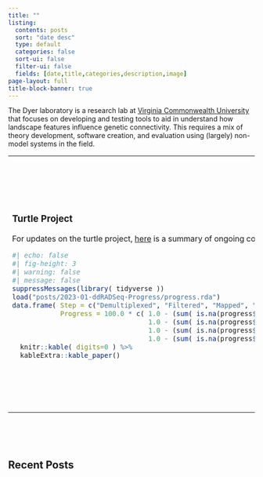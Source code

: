 ```yaml
---
title: ""
listing:
  contents: posts
  sort: "date desc"
  type: default
  categories: false
  sort-ui: false
  filter-ui: false
  fields: [date,title,categories,description,image]
page-layout: full
title-block-banner: true
---
```


The Dyer laboratory is a research lab at [Virginia Commonwealth University](https://vcu.edu) that focuses on developing and testing tools to aid in understand how landscape features influence genetic connectivity. This requires a mix of theory development, software creation, and evaluation using (largely) non-model systems in the field.

<table>
<tr>
<td width="40%">
### Turtle Project

For updates on the turtle project, [here](/posts/2023-01-ddRADSeq-Progress/) is a summary of ongoing content.  


```r
#| echo: false
#| fig-height: 3
#| warning: false
#| message: false
suppressMessages(library( tidyverse ))
load("posts/2023-01-ddRADSeq-Progress/progress.rda")
data.frame( Step = c("Demultiplexed", "Filtered", "Mapped", "SNPs"),
            Progress = 100.0 * c( 1.0 - (sum( is.na(progress$Demultiplexed) ) / nrow(progress)),
                                  1.0 - (sum( is.na(progress$Filtered) ) / nrow(progress)),
                                  1.0 - (sum( is.na(progress$Mapped) ) / nrow(progress)),
                                  1.0 - (sum( is.na(progress$SNPs) ) / nrow(progress))) ) %>%
  knitr::kable( digits=0 ) %>%
  kableExtra::kable_paper()

```





</td>
<td width="5%">&nbsp;</td>
<td width="40%">
### GeneticStudio

GeneticStudio is a suite of population & landscape genetic software created in the Dyer laboratory. It can be found as an `R` package <tt>gstudio</tt> [here](https://github.com/dyerlab/gstudio).  

A beta version of this software is also available as stand-alone executables for MacOS and iPadOS.  If you are interested in participating in the testing process, send an email to [rodney@dyerlab.org](mailto://rodney@dyerlab.org).

&nbsp;


</td>
</tr>
</table>


&nbsp;

&nbsp;


## Recent Posts

